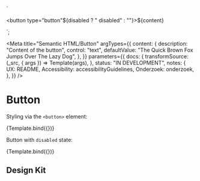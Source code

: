 <!--
@license EUPL-1.2
Copyright (c) 2021 Robbert Broersma
-->


<!-- Import component and component styles -->


<!-- Import Docs -->



  `<section class="utrecht-html">
  <button type="button"${disabled ? " disabled" : ""}>${content}</button>
</section>`;

<Meta
  title="Semantic HTML/Button"
  argTypes={{
    content: {
      description: "Content of the button",
      control: "text",
      defaultValue: "The Quick Brown Fox Jumps Over The Lazy Dog",
    },
  }}
  parameters={{
    docs: {
      transformSource: (_src, { args }) => Template(args),
    },
    status: "IN DEVELOPMENT",
    notes: {
      UX: README,
      Accessibility: accessibilityGuidelines,
      Onderzoek: onderzoek,
    },
  }}
/>

# Button

Styling via the `<button>` element:

<Canvas>
  <Story name="Button">{Template.bind({})}</Story>
</Canvas>

<ArgsTable story="Button" />

Button with `disabled` state:

<Canvas>
  <Story name="Disabled button" args={{ disabled: true }}>
    {Template.bind({})}
  </Story>
</Canvas>

## Design Kit

<MDXEmbedProvider>
  <Figma title="Button" url="file/x" />
</MDXEmbedProvider>
